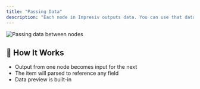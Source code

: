 ```yaml
---
title: "Passing Data"
description: "Each node in Impresiv outputs data. You can use that data in any connected node with"
---
```


![Passing data between nodes](/gifs/passing-data.gif)

## 🧠 How It Works

- Output from one node becomes input for the next
- The item will parsed to reference any field
- Data preview is built-in